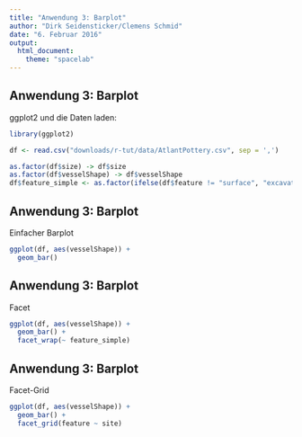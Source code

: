 ```yaml
--- 
title: "Anwendung 3: Barplot" 
author: "Dirk Seidensticker/Clemens Schmid" 
date: "6. Februar 2016" 
output:
  html_document:
    theme: "spacelab"
---
```


## Anwendung 3: Barplot

ggplot2 und die Daten laden:
```r
library(ggplot2)
```

```r
df <- read.csv("downloads/r-tut/data/AtlantPottery.csv", sep = ',')
```

```r
as.factor(df$size) -> df$size
as.factor(df$vesselShape) -> df$vesselShape
df$feature_simple <- as.factor(ifelse(df$feature != "surface", "excavation", "surface"))
```

## Anwendung 3: Barplot

Einfacher Barplot

```r
ggplot(df, aes(vesselShape)) + 
  geom_bar()
```

## Anwendung 3: Barplot

Facet

```r
ggplot(df, aes(vesselShape)) + 
  geom_bar() + 
  facet_wrap(~ feature_simple)
```

## Anwendung 3: Barplot

Facet-Grid

```r
ggplot(df, aes(vesselShape)) + 
  geom_bar() + 
  facet_grid(feature ~ site)
```
